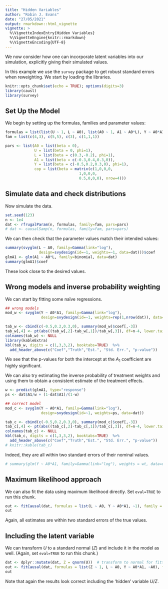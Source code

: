 ```yaml
---
title: "Hidden Variables"
author: "Robin J. Evans"
date: "27/05/2021"
output: rmarkdown::html_vignette
vignette: >
  %\VignetteIndexEntry{Hidden Variables}
  %\VignetteEngine{knitr::rmarkdown}
  %\VignetteEncoding{UTF-8}
---
```


We now consider how one can incorporate latent variables into our simulation,
explicitly giving their simulated values.

In this example we use the `survey` package to get robust standard errors when 
reweighting.  We start by loading the libraries.
```r
knitr::opts_chunk$set(echo = TRUE); options(digits=3)
library(causl)
library(survey)
```

## Set Up the Model

We begin by setting up the formulas, families and parameter values:
```r
formulas = list(list(U ~ 1, L ~ A0), list(A0 ~ 1, A1 ~ A0*L), Y ~ A0*A1, ~A0*A1)
fam = list(c(4,3), c(5,5), c(3), c(1,1,1))

pars <- list(A0 = list(beta = 0),
             U = list(beta = 0, phi=1),
             L = list(beta = c(0.3,-0.2), phi=1),
             A1 = list(beta = c(-0.3,0.4,0.3,0)),
             Y = list(beta = c(-0.5,0.2,0.3,0), phi=1),
             cop = list(beta = matrix(c(1,0,0,0,
                                 1,0,0,0,
                                 0.5,0,0,0), nrow=4)))
```

## Simulate data and check distributions

Now simulate the data.
```r
set.seed(123)
n <- 1e4
dat <- rfrugalParam(n, formulas, family=fam, pars=pars)
# dat <- causalSamp(n, formulas, family=fam, pars=pars)
```
We can then check that the parameter values match their intended values:
```r
summary(svyglm(L ~ A0, family=Gamma(link="log"), 
               design=svydesign(id=~1, weights=~1, data=dat)))$coef
glmA1 <- glm(A1 ~ A0*L, family=binomial, data=dat)
summary(glmA1)$coef
```
These look close to the desired values.

## Wrong models and inverse probability weighting

We can start by fitting some naïve regressions.

```r
## wrong models
mod_w <- svyglm(Y ~ A0*A1, family=Gamma(link="log"), 
                design=svydesign(id=~1, weights=rep(1,nrow(dat)), data=dat))
```
```r
tab_w <- cbind(c(-0.5,0.2,0.3,0), summary(mod_w)$coef[,-3])
tab_w[,4] <- pt(abs((tab_w[,2]-tab_w[,1])/tab_w[,3]), df=n-4, lower.tail = FALSE)
colnames(tab_w) <- NULL
library(kableExtra)
kbl(tab_w, digits = c(1,3,3,2), booktabs=TRUE)  %>%
  add_header_above(c("Coef","Truth","Est.", "Std. Err.", "p-value"))
```

We see that the p-values for both the intercept at the $A_1$ coefficient are 
highly significant.

<!-- ```{r wrong2} -->
<!-- mod_w2 <- glm(Y ~ A0*A1, family=Gamma(link="log"), data=dat) -->
<!-- ``` -->

<!-- ```{r tab_w2, echo=FALSE} -->
<!-- tab_w <- cbind(c(-0.5,0.2,0.3,0), summary(mod_w2)$coef[,-3]) -->
<!-- tab_w[,4] <- pt(abs((tab_w[,2]-tab_w[,1])/tab_w[,3]), df=n-4, lower.tail = FALSE) -->
<!-- colnames(tab_w) <- NULL -->
<!-- kbl(tab_w, digits = c(1,3,3,2), booktabs=TRUE)  %>% -->
<!--   add_header_above(c("Coef","Truth","Est.", "Std. Err.", "p-value")) -->
<!-- ``` -->

<!-- Again, we have a similar picture. -->


We can also try estimating the inverse probability of treatment weights
and using them to obtain a consistent estimate of the treatment effects.
```r
w <- predict(glmA1, type="response")
ps <- dat$A1/w + (1-dat$A1)/(1-w)

## correct model
mod_c <- svyglm(Y ~ A0*A1, family=Gamma(link="log"), 
                design=svydesign(id=~1, weights=ps, data=dat))
```


```r
tab_c <- cbind(c(-0.5,0.2,0.3,0), summary(mod_c)$coef[,-3])
tab_c[,4] <- pt(abs((tab_c[,2]-tab_c[,1])/tab_c[,3]), df=n-4, lower.tail = FALSE)
colnames(tab_c) <- NULL
kbl(tab_c, digits = c(1,3,3,2), booktabs=TRUE)  %>%
  add_header_above(c("Coef","Truth","Est.", "Std. Err.", "p-value"))
# knitr::kable(tab_c)
```
Indeed, they are all within two standard errors of their nominal values.
```r
# summary(glm(Y ~ A0*A1, family=Gamma(link="log"), weights = wt, data=dat))$coef
```

## Maximum likelihood approach

We can also fit the data using maximum likelihood directly.  Set `eval=TRUE` 
to run this chunk.
```r
out <- fitCausal(dat, formulas = list(L ~ A0, Y ~ A0*A1, ~1), family = c(3,3,1))
out
```
Again, all estimates are within two standard errors of the true values.

## Including the latent variable

We can transform $U$ to a standard normal ($Z$) and include it in the model
as well.  (Again, set `eval=TRUE` to run this chunk.)

```r
dat <- dplyr::mutate(dat, Z = qnorm(U))  # transform to normal for fitting
out <- fitCausal(dat, formulas = list(Z ~ 1, L ~ A0, Y ~ A0*A1, ~A0), family = c(1,3,3,1))
out
```
Note that again the results look correct including the 'hidden' variable $U$/$Z$.

